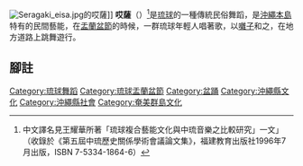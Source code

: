 {{Expand language|1=en|2=ja|time=2022-02-27T05:30:19+00:00}}
[[File:Seragaki_eisa.jpg|thumb]]的哎薩]]
'''哎薩'''（{{ryu|r=エイサー|rm=Eisā}}）<ref>中文譯名見王耀華所著「琉球複合藝能文化與中琉音樂之比較研究」一文」（收錄於《第五屆中琉歷史關係學術會議論文集》，福建教育出版社1996年7月出版，ISBN 7-5334-1864-6）</ref>是[[琉球|琉球]]的一種傳統民俗舞蹈，是[[沖繩本島|沖繩本島]]特有的民間藝能，在[[盂蘭盆節|盂蘭盆節]]的時候，一群琉球年輕人唱著歌，以[[囃子|囃子]]和之，在地方道路上跳舞遊行。

==腳註==
{{Commonscat|Eisa (dance)}}
{{reflist}}

[[Category:琉球舞蹈|Category:琉球舞蹈]]
[[Category:琉球盂蘭盆節|Category:琉球盂蘭盆節]]
[[Category:盆踊|Category:盆踊]]
[[Category:沖繩縣文化|Category:沖繩縣文化]]
[[Category:沖繩縣社會|Category:沖繩縣社會]]
[[Category:奄美群島文化|Category:奄美群島文化]]